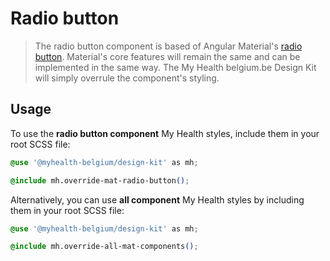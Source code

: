 
<Meta title="Angular Components/Radio button" />

# Radio button

> The radio button component is based of Angular Material's [radio button](https://material.angular.io/components/radio). Material's core features will remain the same and can be implemented in the same way.
> The My Health belgium.be Design Kit will simply overrule the component's styling.

## Usage

To use the **radio button component** My Health styles, include them in your root SCSS file:

```css
@use '@myhealth-belgium/design-kit' as mh;

@include mh.override-mat-radio-button();
```

Alternatively, you can use **all component** My Health styles by including them in your root SCSS file:

```css
@use '@myhealth-belgium/design-kit' as mh;

@include mh.override-all-mat-components();
```
